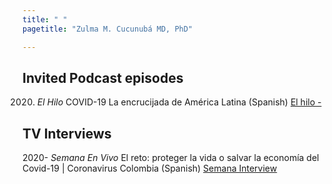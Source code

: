 ```yaml
---
title: " "
pagetitle: "Zulma M. Cucunubá MD, PhD"

---
```


<link rel="stylesheet" href="styles.css" type="text/css">
<link rel="stylesheet" href="academicicons/css/academicons.min.css"/>

## Invited Podcast episodes

2020. *El Hilo* COVID-19 La encrucijada de América Latina (Spanish) [El hilo - ](shows.acast.com/elhilo/episodes/coronavirus-encrucijada)


## TV Interviews

2020- *Semana En Vivo* El reto: proteger la vida o salvar la economía del Covid-19 | Coronavirus Colombia (Spanish) [Semana Interview](https://www.youtube.com/watch?v=wlyD2IZXL70&ab_channel=Mar%C3%ADaJimenaDuz%C3%A1nSV) 






